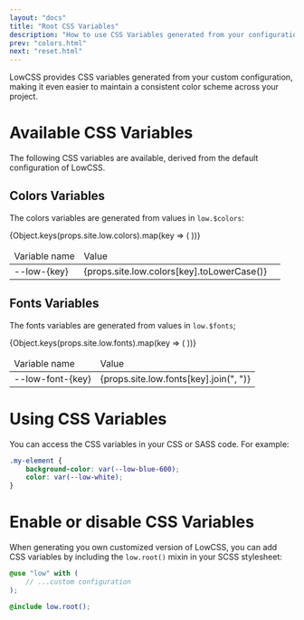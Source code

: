 ```yaml
---
layout: "docs"
title: "Root CSS Variables"
description: "How to use CSS Variables generated from your configuration."
prev: "colors.html"
next: "reset.html"
---
```


LowCSS provides CSS variables generated from your custom configuration, making it even easier to maintain a consistent color scheme across your project.

# Available CSS Variables

The following CSS variables are available, derived from the default configuration of LowCSS.

## Colors Variables

The colors variables are generated from values in `low.$colors`:

<table className="w-full leading-normal text-sm">
    <thead>
        <tr className="">
            <td className="p-4 font-medium text-gray-700">Variable name</td>
            <td className="p-4 font-medium text-gray-700">Value</td>
            <td className="p-4 font-medium text-gray-700"></td>
        </tr>
    </thead>
    <tbody>
        {Object.keys(props.site.low.colors).map(key => (
        <tr key={key} className="border-t border-gray-200 hover:bg-gray-50">
            <td className="p-4 font-bold font-mono text-gray-900">--low-{key}</td>
            <td className="p-4 font-mono text-indigo-600">{props.site.low.colors[key].toLowerCase()}</td>
            <td className="p-4">
                <div className={`bg-${key} rounded-md h-8 w-20`} />
            </td>
        </tr>
        ))}
    </tbody>
</table>

## Fonts Variables

The fonts variables are generated from values in `low.$fonts`;

<table className="w-full leading-normal text-sm">
    <thead>
        <tr className="">
            <td className="p-4 font-medium text-gray-700">Variable name</td>
            <td className="p-4 font-medium text-gray-700">Value</td>
        </tr>
    </thead>
    <tbody>
        {Object.keys(props.site.low.fonts).map(key => (
        <tr key={key} className="border-t border-gray-200 hover:bg-gray-50">
            <td className="p-4 font-bold font-mono text-gray-900">--low-font-{key}</td>
            <td className="p-4 font-mono text-indigo-600">{props.site.low.fonts[key].join(", ")}</td>
        </tr>
        ))}
    </tbody>
</table>

# Using CSS Variables

You can access the CSS variables in your CSS or SASS code. For example:

```css
.my-element {
    background-color: var(--low-blue-600);
    color: var(--low-white);
}
```

# Enable or disable CSS Variables

When generating you own customized version of LowCSS, you can add CSS variables by including the `low.root()` mixin in your SCSS stylesheet:

```scss
@use "low" with (
    // ...custom configuration
);

@include low.root();
```
